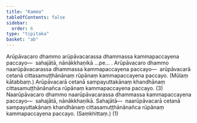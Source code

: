 ```yaml
---
title: "Kamma"
tableOfContents: false
sidebar:
  order: 6
type: "tipitaka"
basket: "ab"
---
```



<DynamicBreadcrumb />

<Division number="288">

<Paragraph number="4693">
Arūpāvacaro dhammo arūpāvacarassa dhammassa kammapaccayena paccayo—  sahajātā, nānākkhaṇikā …pe… . Arūpāvacaro dhammo naarūpāvacarassa dhammassa kammapaccayena paccayo—  arūpāvacarā cetanā cittasamuṭṭhānānaṃ rūpānaṃ kammapaccayena paccayo. (Mūlaṃ kātabbaṃ.) Arūpāvacarā cetanā sampayuttakānaṃ khandhānaṃ cittasamuṭṭhānānañca rūpānaṃ kammapaccayena paccayo. (3)
</Paragraph>

<Paragraph number="4694">
Naarūpāvacaro dhammo naarūpāvacarassa dhammassa kammapaccayena paccayo—  sahajātā, nānākkhaṇikā. <Emphasis>Sahajātā</Emphasis>—  naarūpāvacarā cetanā sampayuttakānaṃ khandhānaṃ cittasamuṭṭhānānañca rūpānaṃ kammapaccayena paccayo. (Saṃkhittaṃ.) (1)
</Paragraph>
</Division>
